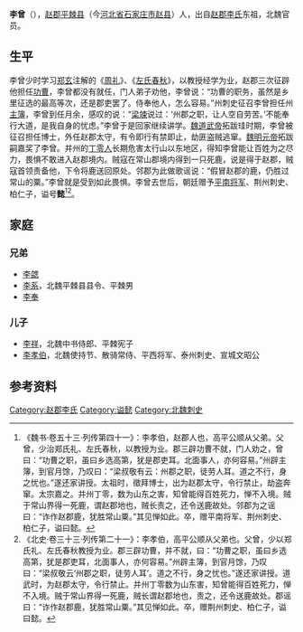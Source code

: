 '''李曾'''（{{bd|？||？| |}}），[[赵郡|赵郡]][[平棘县|平棘县]]（今[[河北省|河北省]][[石家庄市|石家庄市]][[赵县|赵县]]）人，出自[[赵郡李氏|赵郡李氏]]东祖，北魏官员。

==生平==
李曾少时学习[[郑玄|郑玄]]注解的《[[周礼|周礼]]》、《[[左氏春秋|左氏春秋]]》，以教授经学为业，赵郡三次征辟他担任[[功曹|功曹]]，李曾都没有就任，门人弟子劝他，李曾说：“功曹的职务，虽然是乡里征选的最高等次，还是郡吏罢了。侍奉他人，怎么容易。”州刺史征召李曾担任州[[主簿|主簿]]，李曾到任月余，感叹的说：“[[梁竦|梁竦]]说过：‘州郡之职，让人空自劳苦。’不能奉行大道，是我自身的忧虑。”李曾于是回家继续讲学。[[魏道武帝|魏道武帝]]拓跋珪时期，李曾被征召担任博士，外任赵郡太守，有令即行有禁即止，劫匪盗贼逃窜。[[魏明元帝|魏明元帝]]拓跋嗣嘉奖了李曾。并州的[[丁零人|丁零人]]长期危害太行山以东地区，得知李曾能让百姓为之尽力，畏惧不敢进入赵郡境内。贼寇在常山郡境内得到一只死鹿，说是得于赵郡，贼寇首领责备他，下令将鹿送回原处。邻郡为此做歌谣说：“假冒赵郡的鹿，仍胜过常山的粟。”李曾就是受到如此畏惧。李曾去世后，朝廷赠予[[平南将军|平南将军]]、荆州刺史、柏仁子，谥号'''懿'''<ref>《魏书·卷五十三·列传第四十一》：李孝伯，赵郡人也，高平公顺从父弟。父曾，少治郑氏礼、左氏春秋，以教授为业。郡三辟功曹不就，门人劝之，曾曰：“功曹之职，虽曰乡选高第，犹是郡吏耳。北面事人，亦何容易。”州辟主簿，到官月馀，乃叹曰：“梁叔敬有云：州郡之职，徒劳人耳。道之不行，身之忧也。”遂还家讲授。太祖时，徵拜博士，出为赵郡太守，令行禁止，劫盗奔窜。太宗嘉之。并州丁零，数为山东之害，知曾能得百姓死力，惮不入境。贼于常山界得一死鹿，谓赵郡地也，贼长责之，还令送鹿故处。邻郡为之谣曰：“诈作赵郡鹿，犹胜常山粟。”其见惮如此。卒，赠平南将军、荆州刺史、柏仁子，谥曰懿。</ref><ref>《北史·卷三十三·列传第二十一》：李孝伯，高平公顺从父弟也。父曾，少以郑氏礼、左氏春秋教授为业。郡三辟功曹，并不就，曰：“功曹之职，虽曰乡选高第，犹是郡吏耳，北面事人，亦何容易。”州辟主簿，到官月馀，乃叹曰：“梁叔敬云‘州郡之职，徒劳人耳’。道之不行，身之忧也。”遂还家讲授。道武时，为赵郡太守，令行禁止。并州丁零数为山东害，知曾能得百姓死力，惮不入境。贼于常山界得一死鹿，贼长谓赵郡地也，责之，还令送鹿故处。郡谣曰：“诈作赵郡鹿，犹胜常山粟。”其见惮如此。卒，赠荆州刺史、柏仁子，谥曰懿。</ref>。

==家庭==
===兄弟===
*[[李勰|李勰]]
*[[李系|李系]]，北魏平棘县县令、平棘男
*[[李奉|李奉]]

===儿子===
*[[李祥_(北魏)|李祥]]，北魏中书侍郎、平棘宪子
*[[李孝伯|李孝伯]]，北魏使持节、散骑常侍、平西将军、泰州刺史、宣城文昭公

==参考资料==
{{reflist}}

[[Category:赵郡李氏|Category:赵郡李氏]]
[[Category:谥懿|Category:谥懿]]
[[Category:北魏刺史|Category:北魏刺史]]